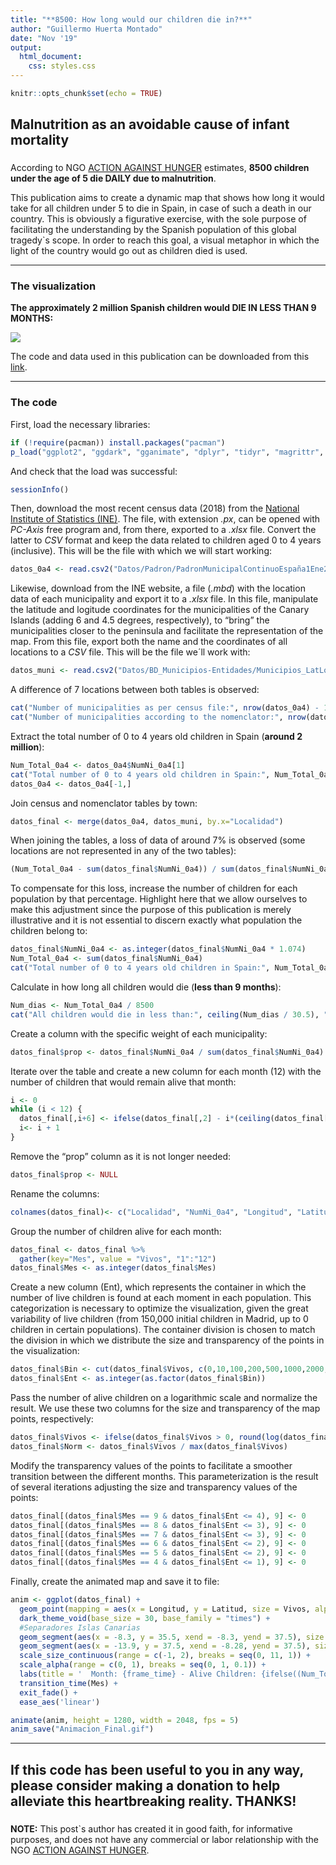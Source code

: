 ---
title: "**8500: How long would our children die in?**"
author: "Guillermo Huerta Montado"
date: "Nov '19"
output: 
  html_document:
    css: styles.css
---

```{r setup, include=FALSE}
knitr::opts_chunk$set(echo = TRUE)
```


## Malnutrition as an avoidable cause of infant mortality
### 

According to NGO [ACTION AGAINST HUNGER](https://www.accioncontraelhambre.org/es/landing/8500-ninos-mueren-cada-dia-por-desnutricion) estimates, **8500 children under the age of 5 die DAILY due to malnutrition**.

This publication aims to create a dynamic map that shows how long it would take for all children under 5 to die in Spain, in case of such a death in our country. This is obviously a figurative exercise, with the sole purpose of facilitating the understanding by the Spanish population of this global tragedy`s scope. In order to reach this goal, a visual metaphor in which the light of the country would go out as children died is used.

***
### The visualization 

**The approximately 2 million Spanish children would DIE IN LESS THAN 9 MONTHS:**

![](Animacion_Final.gif)


The code and data used in this publication can be downloaded from this [link](https://github.com/GuilleHM/8500).

***
### The code

First, load the necessary libraries:
```{r libraries, results = 'hide', message = FALSE}
if (!require(pacman)) install.packages("pacman") 
p_load("ggplot2", "ggdark", "gganimate", "dplyr", "tidyr", "magrittr", "gifski", "png") 
```

And check that the load was successful:
```{r sessioninfo, collapse=TRUE}
sessionInfo()
```


Then, download the most recent census data (2018) from the [National Institute of Statistics (INE)](https://www.ine.es/). The file, with extension *.px*, can be opened with *PC-Axis* free program and, from there, exported to a *.xlsx* file. Convert the latter to *CSV* format and keep the data related to children aged 0 to 4 years (inclusive). This will be the file with which we will start working:
```{r datosdemograficos}
datos_0a4 <- read.csv2("Datos/Padron/PadronMunicipalContinuoEspaña1Ene2018_0a4años_INE.csv", stringsAsFactors = FALSE, check.names=FALSE)
```


Likewise, download from the INE website, a file (*.mbd*) with the location data of each municipality and export it to a *.xlsx* file. In this file, manipulate the latitude and logitude coordinates for the municipalities of the Canary Islands (adding 6 and 4.5 degrees, respectively), to "bring" the municipalities closer to the peninsula and facilitate the representation of the map. From this file, export both the name and the coordinates of all locations to a *CSV* file. This will be the file we´ll work with:
```{r datosgeograficos}
datos_muni <- read.csv2("Datos/BD_Municipios-Entidades/Municipios_LatLon_ICs_Modificadas.csv", dec = ".", stringsAsFactors = FALSE)
```


A difference of 7 locations between both tables is observed:
```{r comp_num_nuni, collapse = TRUE}
cat("Number of municipalities as per census file:", nrow(datos_0a4) - 1, "\n")
cat("Number of municipalities according to the nomenclator:", nrow(datos_muni))
```


Extract the total number of 0 to 4 years old children in Spain (**around 2 million**):
```{r Num_Total_Niños, collapse = TRUE}
Num_Total_0a4 <- datos_0a4$NumNi_0a4[1]
cat("Total number of 0 to 4 years old children in Spain:", Num_Total_0a4)
datos_0a4 <- datos_0a4[-1,]
```


Join census and nomenclator tables by town:
```{r tabla_datos_final}
datos_final <- merge(datos_0a4, datos_muni, by.x="Localidad")
```


When joining the tables, a loss of data of around 7% is observed (some locations are not represented in any of the two tables):
```{r pérdida_datos, collapse = TRUE}
(Num_Total_0a4 - sum(datos_final$NumNi_0a4)) / sum(datos_final$NumNi_0a4) * 100
```


To compensate for this loss, increase the number of children for each population by that percentage. Highlight here that we allow ourselves to make this adjustment since the purpose of this publication is merely illustrative and it is not essential to discern exactly what population the children belong to:
```{r inclusión_datos, collapse = TRUE}
datos_final$NumNi_0a4 <- as.integer(datos_final$NumNi_0a4 * 1.074)
Num_Total_0a4 <- sum(datos_final$NumNi_0a4)
cat("Total number of 0 to 4 years old children in Spain:", Num_Total_0a4)
```


Calculate in how long all children would die (**less than 9 months**):
```{r Num_dias, collapse = TRUE}
Num_dias <- Num_Total_0a4 / 8500
cat("All children would die in less than:", ceiling(Num_dias / 30.5), "months.")
```


Create a column with the specific weight of each municipality:
```{r Proporcion}
datos_final$prop <- datos_final$NumNi_0a4 / sum(datos_final$NumNi_0a4)
```


Iterate over the table and create a new column for each month (12) with the number of children that would remain alive that month:
```{r Inclusion_dias}
i <- 0
while (i < 12) {
  datos_final[,i+6] <- ifelse(datos_final[,2] - i*(ceiling(datos_final[,5]*8500*30.5)) > 0, datos_final[,2] - i*ceiling((datos_final[,5]*8500*30.5)), 0)
  i<- i + 1
}
```


Remove the "prop" column as it is not longer needed:
```{r Eliminamos_proporcion}
datos_final$prop <- NULL
```


Rename the columns:
```{r Nombre_columnas}
colnames(datos_final)<- c("Localidad", "NumNi_0a4", "Longitud", "Latitud", seq(1, 12, 1))
```


Group the number of children alive for each month:
```{r AgrupamientoPorMes}
datos_final <- datos_final %>%
  gather(key="Mes", value = "Vivos", "1":"12")
datos_final$Mes <- as.integer(datos_final$Mes)
```


Create a new column (Ent), which represents the container in which the number of live children is found at each moment in each population. This categorization is necessary to optimize the visualization, given the great variability of live children (from 150,000 initial children in Madrid, up to 0 children in certain populations). The container division is chosen to match the division in which we distribute the size and transparency of the points in the visualization:
```{r Categorizacion}
datos_final$Bin <- cut(datos_final$Vivos, c(0,10,100,200,500,1000,2000,5000,10000,15000,200000), include.lowest=TRUE)
datos_final$Ent <- as.integer(as.factor(datos_final$Bin))
```


Pass the number of alive children on a logarithmic scale and normalize the result. We use these two columns for the size and transparency of the map points, respectively:
```{r Normalizacion}
datos_final$Vivos <- ifelse(datos_final$Vivos > 0, round(log(datos_final$Vivos),1), 0)
datos_final$Norm <- datos_final$Vivos / max(datos_final$Vivos)
```


Modify the transparency values of the points to facilitate a smoother transition between the different months. This parameterization is the result of several iterations adjusting the size and transparency values of the points:
```{r TransicionVisual}
datos_final[(datos_final$Mes == 9 & datos_final$Ent <= 4), 9] <- 0
datos_final[(datos_final$Mes == 8 & datos_final$Ent <= 3), 9] <- 0
datos_final[(datos_final$Mes == 7 & datos_final$Ent <= 3), 9] <- 0
datos_final[(datos_final$Mes == 6 & datos_final$Ent <= 2), 9] <- 0
datos_final[(datos_final$Mes == 5 & datos_final$Ent <= 2), 9] <- 0
datos_final[(datos_final$Mes == 4 & datos_final$Ent <= 1), 9] <- 0
```


Finally, create the animated map and save it to file:
```{r Mapa, warning=FALSE, message=FALSE, results='hide'}
anim <- ggplot(datos_final) +
  geom_point(mapping = aes(x = Longitud, y = Latitud, size = Vivos, alpha = Norm), shape = 16, show.legend = FALSE, color = "orange") +
  dark_theme_void(base_size = 30, base_family = "times") +
  #Separadores Islas Canarias
  geom_segment(aes(x = -8.3, y = 35.5, xend = -8.3, yend = 37.5), size = 1.5, color = "#3b3838") +
  geom_segment(aes(x = -13.9, y = 37.5, xend = -8.28, yend = 37.5), size = 1.5, color = "#3b3838") +
  scale_size_continuous(range = c(-1, 2), breaks = seq(0, 11, 1)) +
  scale_alpha(range = c(0, 1), breaks = seq(0, 1, 0.1)) +
  labs(title = '  Month: {frame_time} - Alive Children: {ifelse((Num_Total_0a4 - floor((frame_time - 1) * 8500 *30.5)) > 0, Num_Total_0a4 - floor((frame_time - 1) * 8500 *30.5), 0)}') +
  transition_time(Mes) +
  exit_fade() +
  ease_aes('linear')

animate(anim, height = 1280, width = 2048, fps = 5)
anim_save("Animacion_Final.gif")
```


***
## If this code has been useful to you in any way, please consider making a donation to help alleviate this heartbreaking reality. THANKS!
###


**NOTE:** This post`s author has created it in good faith, for informative purposes, and does not have any commercial or labor relationship with the NGO [ACTION AGAINST HUNGER](https://www.actionagainsthunger.org.uk/).



